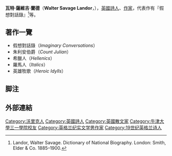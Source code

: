 {{Infobox writer <!-- For more information see [[:Template:Infobox_writer/doc|:Template:Infobox writer/doc]]. -->
| name = Walter Savage Landor
| image = Walter Savage Landor by William Fisher.jpg
| imagesize = 180px
| alt =
| caption = 
| pseudonym =
| birth_name = John Edward Masefield
| birth_date = {{Birth date|1775|1|30|df=y}}
| birth_place = [[英國|英國]][[沃里克郡|沃里克郡]][[沃里克|沃里克]]
| death_date = {{Death date and age|1864|9|17|1775|1|30|df=y}}
| death_place = [[義大利|義大利]][[佛羅倫斯|佛羅倫斯]]
| resting_place = 
| occupation = 詩人、作家
| language = 英語
| nationality =
| ethnicity =
| citizenship =
| education =
| alma_mater =
| period =
| genre =
| subject =
| movement =
| notableworks =
| spouse =
| partner =
| children =
| relatives =
| awards =
| signature =
| signature_alt =
| website =
| portaldisp =
}}

'''瓦特·薩維吉·蘭德'''（'''Walter Savage Landor'''，{{bd|1775年|1月30日|1864年|9月17日|Landor, Walter Savage}}），[[英國|英國]][[詩人|詩人]]、[[作家|作家]]，代表作有『假想對話錄』<ref>Landor, Walter Savage. Dictionary of National Biography. London: Smith, Elder & Co. 1885–1900.</ref>等。

== 著作一覽 ==
*假想對話錄（''Imaginary Conversations''）
*朱利安伯爵（''Count Julian''）
*希臘人（''Hellenics''）
*羅馬人（''Italics''）
*英雄牧歌（''Heroic Idylls''）

== 脚注 ==
<references />

== 外部連結 ==
{{Wikisource|en:Walter Savage Landor|瓦特·薩維吉·蘭德}}
{{commonscat|Walter Savage Landor}}

{{Authority control}}

{{DEFAULTSORT:Landor, Walter Savage}}
[[Category:沃里克人|Category:沃里克人]]
[[Category:英國詩人|Category:英國詩人]]
[[Category:英國散文家|Category:英國散文家]]
[[Category:牛津大學三一學院校友|Category:牛津大學三一學院校友]]
[[Category:英格兰纪实文学男作家|Category:英格兰纪实文学男作家]]
[[Category:19世纪英格兰诗人|Category:19世纪英格兰诗人]]